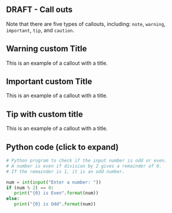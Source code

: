 ## DRAFT - Call outs {.unnumbered}

::: callout-note
Note that there are five types of callouts, including: `note`, `warning`, `important`, `tip`, and `caution`.
:::

::: callout-warning
## Warning custom Title

This is an example of a callout with a title.
:::

::: callout-important
## Important custom Title

This is an example of a callout with a title.
:::

::: callout-tip
## Tip with custom title

This is an example of a callout with a title.
:::

::: {.callout-caution collapse="true"}
## Python code (click to expand)

``` python
# Python program to check if the input number is odd or even.
# A number is even if division by 2 gives a remainder of 0.
# If the remainder is 1, it is an odd number.

num = int(input("Enter a number: "))
if (num % 2) == 0:
   print("{0} is Even".format(num))
else:
   print("{0} is Odd".format(num))
```
:::
